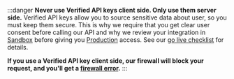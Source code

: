 :::danger
**Never use Verified API keys client side. Only use them server side.** Verified API keys allow you to source sensitive data about user, so you must keep them secure. This is why we require that you get clear user consent before calling our API and why we review your integration in [Sandbox](/v2.0/environments#sandbox) before giving you [Production](/v2.0/environments#production) access. See our [go live checklist](/v2.0/integration-guide#go-live) for details.

**If you use a Verified API key client side, our firewall will block your request, and you'll get a [firewall error](/v2.0/errors#api-key-used-client-side).**
:::